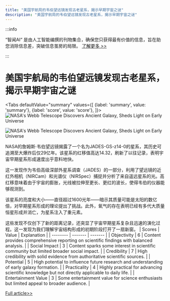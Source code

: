 ```yaml
---
title: "美国宇航局的韦伯望远镜发现古老星系，揭示早期宇宙之谜"
description: "美国宇航局的韦伯望远镜发现古老星系，揭示早期宇宙之谜"
---
```



:::info

“智闻AI“ 是由人工智能编撰的刊物集合，确保您只获得最有价值的信息，旨在助您消除信息差，突破信息茧房的局限。  [了解更多 >>](/)

:::

# 美国宇航局的韦伯望远镜发现古老星系，揭示早期宇宙之谜


<Tabs
	defaultValue="summary"
	values={[
	{label: 'summary', value: 'summary'},
	{label: 'score', value: 'score'},
]}>
<TabItem value="summary">
<img
  src="https://image.informedainews.com/2024/06/Tec-E7D-1717983459-0.jpg"
  alt="NASA's Webb Telescope Discovers Ancient Galaxy, Sheds Light on Early Universe"
/>

<img
  src="https://image.informedainews.com/2024/06/Tec-nVy-1717983459-1.jpg"
  alt="NASA's Webb Telescope Discovers Ancient Galaxy, Sheds Light on Early Universe"
/>



NASA的詹姆斯·韦伯望远镜揭露了一个名为JADES-GS-z14-0的星系，其历史可追溯至大爆炸后仅29亿年。该星系的红移值高达14.32，刷新了以往记录，表明宇宙早期星系形成速度出乎意料地快。

这一发现作为韦伯高级深部外星系调查（JADES）的一部分，利用了望远镜的近红外相机（NIRCam）和光谱仪（NIRSpec）捕捉并分析了来自遥远星系的光。高红移意味着由于宇宙的膨胀，光线被拉伸至更长、更红的波长，使得韦伯的仪器能够观测到。

该星系的亮度和大小——直径超过1600光年——暗示其质量可能是太阳的数亿倍，对早期星系形成的理论提出了挑战。此外，氧气的存在表明已经有多代大质量恒星形成并消亡，为星系注入了重元素。

这些发现不仅创下了新的距离记录，还突显了宇宙早期星系复杂且迅速的演化过程。这一发现为我们理解宇宙结构形成的初期阶段打开了一扇新窗。
</TabItem>
<TabItem value="score">
	| Scores     | Value   | Explanation |
	| -------- | ------- | ------- |
	| Objectivity  | 6    | Content provides comprehensive reporting on scientific findings with balanced analysis.    |
	| Social Impact | 3     | Content sparks some interest in scientific community but limited broader social impact.    |
	| Credibility    | 7    | High credibility with solid evidence from authoritative scientific sources.    |
	| Potential    | 5    | High potential to influence future research and understanding of early galaxy formation.    |
	| Practicality    | 4    | Highly practical for advancing scientific knowledge but not directly applicable to daily life.    |
	| Entertainment Value    | 3    | Some entertainment value for science enthusiasts but limited appeal to broader audience.    |
</TabItem>
</Tabs>

[Full article>>](https://www.cnbeta.com.tw/articles/science/1434137.htm)
